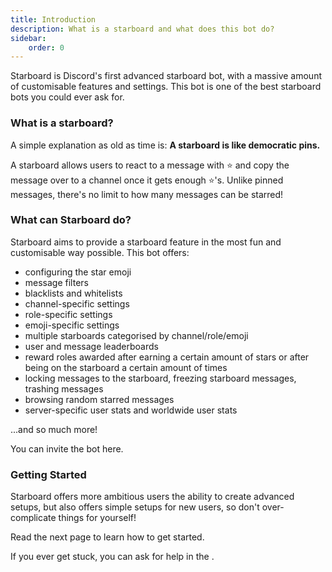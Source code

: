 ```yaml
---
title: Introduction
description: What is a starboard and what does this bot do?
sidebar:
    order: 0
---
```



Starboard is Discord's first advanced starboard bot, with a massive amount of customisable features and settings. This bot is one of the best starboard bots you could ever ask for.

### What is a starboard?

A simple explanation as old as time is: **A starboard is like democratic pins.**

A starboard allows users to react to a message with ⭐️ and copy the message over to a <InlineMention name="#starboard"/> channel once it gets enough ⭐️'s. Unlike pinned messages, there's no limit to how many messages can be starred!

### What can Starboard do?

Starboard aims to provide a starboard feature in the most fun and customisable way possible. This bot offers:

- configuring the star emoji
- message filters
- blacklists and whitelists
- channel-specific settings
- role-specific settings
- emoji-specific settings
- multiple starboards categorised by channel/role/emoji
- user and message leaderboards
- reward roles awarded after earning a certain amount of stars or after being on the starboard a certain amount of times
- locking messages to the starboard, freezing starboard messages, trashing messages
- browsing random starred messages
- server-specific user stats and worldwide user stats

...and so much more!

You can invite the bot <ExternalLink type={LinkType.Invite}>here</ExternalLink>.


### Getting Started
Starboard offers more ambitious users the ability to create advanced setups, but also offers simple setups for new users, so don't over-complicate things for yourself!

Read the next page to learn how to get started.



<Aside type="tip">
    If you ever get stuck, you can ask for help in the <ExternalLink type={LinkType.Support}/>.
</Aside>
